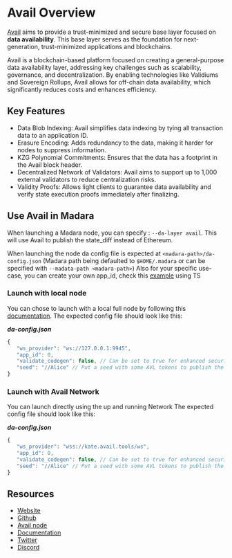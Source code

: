 # Avail Overview

[Avail](https://www.availproject.org/) aims to provide a trust-minimized and secure base layer focused on **data availability**. This base layer serves as the foundation for next-generation, trust-minimized applications and blockchains.

Avail is a blockchain-based platform focused on creating a general-purpose data availability layer, addressing key challenges such as scalability, governance, and decentralization. By enabling technologies like Validiums and Sovereign Rollups, Avail allows for off-chain data availability, which significantly reduces costs and enhances efficiency.

## Key Features
- Data Blob Indexing: Avail simplifies data indexing by tying all transaction data to an application ID.
- Erasure Encoding: Adds redundancy to the data, making it harder for nodes to suppress information.
- KZG Polynomial Commitments: Ensures that the data has a footprint in the Avail block header.
- Decentralized Network of Validators: Avail aims to support up to 1,000 external validators to reduce centralization risks.
- Validity Proofs: Allows light clients to guarantee data availability and verify state execution proofs immediately after finalizing.

## Use Avail in Madara
When launching a Madara node, you can specify : `--da-layer avail`.
This will use Avail to publish the state_diff instead of Ethereum.

When launching the node da config file is expected at `<madara-path>/da-config.json` (Madara path being defaulted to `$HOME/.madara` or can be specified with `--madata-path <madara-path>`)
Also for your specific use-case, you can create your own app_id, check this [example](https://github.com/availproject/avail/blob/develop/examples/ts/src/app_id.ts) using TS

### Launch with local node
You can chose to launch with a local full node by following this [documentation](https://availproject.github.io/node/full-node/full-node-binaries/).
The expected config file should look like this:

_**da-config.json**_
```javascript
{
   "ws_provider": "ws://127.0.0.1:9945",
   "app_id": 0,
   "validate_codegen": false, // Can be set to true for enhanced security but most likely not needed
   "seed": "//Alice" // Put a seed with some AVL tokens to publish the data 
}
```

### Launch with Avail Network
You can launch directly using the up and running Network
The expected config file should look like this:

_**da-config.json**_
```javascript
{
   "ws_provider": "wss://kate.avail.tools/ws",
   "app_id": 0,
   "validate_codegen": false, // Can be set to true for enhanced security but most likely not needed
   "seed": "//Alice" // Put a seed with some AVL tokens to publish the data 
}
```

## Resources
- [Website](https://www.availproject.org/)
- [Github](https://github.com/availproject)
- [Avail node](https://github.com/availproject/avail)
- [Documentation](https://availproject.github.io/)
- [Twitter](https://twitter.com/AvailProject)
- [Discord](https://discord.com/invite/y6fHnxZQX8)
